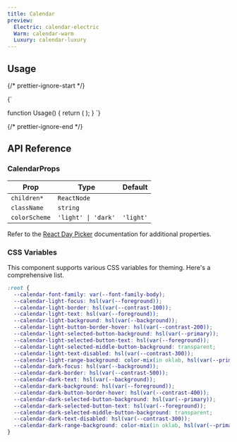 ```yaml
---
title: Calendar
preview:
  Electric: calendar-electric
  Warm: calendar-warm
  Luxury: calendar-luxury
---
```


## Usage

{/* prettier-ignore-start */}

<CodeBlock lang="ts">{`

function Usage() {
    return (
      <Calendar mode="single" />
    );
}
`}
</CodeBlock>

{/* prettier-ignore-end */}

## API Reference

### CalendarProps

| Prop          | Type                | Default   |
| ------------- | ------------------- | --------- |
| `children*`   | `ReactNode`         |           |
| `className`   | `string`            |           |
| `colorScheme` | `'light' \| 'dark'` | `'light'` |

Refer to the [React Day Picker](https://daypicker.dev/) documentation for additional properties.

### CSS Variables

This component supports various CSS variables for theming. Here's a comprehensive list.

```css
:root {
  --calendar-font-family: var(--font-family-body);
  --calendar-light-focus: hsl(var(--foreground));
  --calendar-light-border: hsl(var(--contrast-100));
  --calendar-light-text: hsl(var(--foreground));
  --calendar-light-background: hsl(var(--background));
  --calendar-light-button-border-hover: hsl(var(--contrast-200));
  --calendar-light-selected-button-background: hsl(var(--primary));
  --calendar-light-selected-button-text: hsl(var(--foreground));
  --calendar-light-selected-middle-button-background: transparent;
  --calendar-light-text-disabled: hsl(var(--contrast-300));
  --calendar-light-range-background: color-mix(in oklab, hsl(var(--primary)), white 75%);
  --calendar-dark-focus: hsl(var(--background));
  --calendar-dark-border: hsl(var(--contrast-500));
  --calendar-dark-text: hsl(var(--background));
  --calendar-dark-background: hsl(var(--foreground));
  --calendar-dark-button-border-hover: hsl(var(--contrast-400));
  --calendar-dark-selected-button-background: hsl(var(--primary));
  --calendar-dark-selected-button-text: hsl(var(--foreground));
  --calendar-dark-selected-middle-button-background: transparent;
  --calendar-dark-text-disabled: hsl(var(--contrast-300));
  --calendar-dark-range-background: color-mix(in oklab, hsl(var(--primary)), white 60%);
}
```
